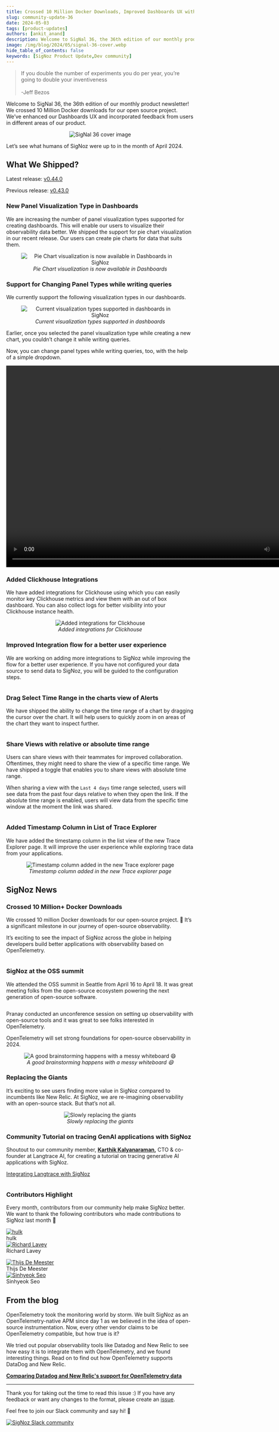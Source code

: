 ```yaml
---
title: Crossed 10 Million Docker Downloads, Improved Dashboards UX with New Panel Types & OSS Summit - SigNal 36
slug: community-update-36
date: 2024-05-03
tags: [product-updates]
authors: [ankit_anand]
description: Welcome to SigNal 36, the 36th edition of our monthly product newsletter! We crossed 10 Million Docker downloads for our open source project. We’ve enhanced our Dashboards UX and incorporated feedback from...
image: /img/blog/2024/05/signal-36-cover.webp
hide_table_of_contents: false
keywords: [SigNoz Product Update,Dev community]
---
```




<head>
  <link rel="canonical" href="https://signoz.io/blog/community-update-36/"/>
</head>

> If you double the number of experiments you do per year, you’re going to double your inventiveness<br></br>
> -Jeff Bezos

Welcome to SigNal 36, the 36th edition of our monthly product newsletter! We crossed 10 Million Docker downloads for our open source project. We’ve enhanced our Dashboards UX and incorporated feedback from users in different areas of our product.



<figure data-zoomable align='center'>
    <img className="box-shadowed-image" src="/img/blog/2024/05/signal-36-cover.webp" alt="SigNal 36 cover image"/>
</figure>


Let’s see what humans of SigNoz were up to in the month of April 2024.

## What We Shipped?

Latest release: <a href = "https://github.com/SigNoz/signoz/releases/tag/v0.44.0" rel="noopener noreferrer nofollow" target="_blank" >v0.44.0</a>

Previous release: <a href = "https://github.com/SigNoz/signoz/releases/tag/v0.43.0" rel="noopener noreferrer nofollow" target="_blank" >v0.43.0</a>

### New Panel Visualization Type in Dashboards

We are increasing the number of panel visualization types supported for creating dashboards. This will enable our users to visualize their observability data better. We shipped the support for pie chart visualization in our recent release. Our users can create pie charts for data that suits them.

<figure data-zoomable align='center'>
    <img className="box-shadowed-image" src="/img/blog/2024/05/signal-36-pie-chart.webp" alt="Pie Chart visualization is now available in Dashboards in SigNoz"/>
    <figcaption><i>Pie Chart visualization is now available in Dashboards</i></figcaption>
</figure>


### Support for Changing Panel Types while writing queries

We currently support the following visualization types in our dashboards.

<figure data-zoomable align='center'>
    <img className="box-shadowed-image" src="/img/blog/2024/05/signal-36-visualization.webp" alt="Current visualization types supported in dashboards in SigNoz"/>
    <figcaption><i>Current visualization types supported in dashboards</i></figcaption>
</figure>


Earlier, once you selected the panel visualization type while creating a new chart, you couldn’t change it while writing queries. 

Now, you can change panel types while writing queries, too, with the help of a simple dropdown.

<video width="820" height="540" controls>
   <source src="/img/blog/2024/05/signal-36-change-panel.mp4" type="video/mp4"/>
   Your browser does not support the video tag.
</video>

### Added Clickhouse Integrations

We have added integrations for Clickhouse using which you can easily monitor key Clickhouse metrics and view them with an out of box dashboard. You can also collect logs for better visibility into your Clickhouse instance health.

<figure data-zoomable align='center'>
    <img className="box-shadowed-image" src="/img/blog/2024/05/signal-36-clickhouse-integration.webp" alt="Added integrations for Clickhouse"/>
    <figcaption><i>Added integrations for Clickhouse</i></figcaption>
</figure>


### Improved Integration flow for a better user experience

We are working on adding more integrations to SigNoz while improving the flow for a better user experience. If you have not configured your data source to send data to SigNoz, you will be guided to the configuration steps.

<figure data-zoomable align='center'>
    <img className="box-shadowed-image" src="/img/blog/2024/05/signal-36-integration-flow.gif" alt=""/>
    <figcaption><i></i></figcaption>
</figure>


### Drag Select Time Range in the charts view of Alerts

We have shipped the ability to change the time range of a chart by dragging the cursor over the chart. It will help users to quickly zoom in on areas of the chart they want to inspect further.

<figure data-zoomable align='center'>
    <img className="box-shadowed-image" src="/img/blog/2024/05/signal-36-drag-n-drop.gif" alt=""/>
    <figcaption><i></i></figcaption>
</figure>


### Share Views with relative or absolute time range

Users can share views with their teammates for improved collaboration. Oftentimes, they might need to share the view of a specific time range. We have shipped a toggle that enables you to share views with absolute time range.

When sharing a view with the `Last 4 days` time range selected, users will see data from the past four days relative to when they open the link. If the absolute time range is enabled, users will view data from the specific time window at the moment the link was shared.

<figure data-zoomable align='center'>
    <img className="box-shadowed-image" src="/img/blog/2024/05/signal-36-share-views.gif" alt=""/>
    <figcaption><i></i></figcaption>
</figure>


### Added Timestamp Column in List of Trace Explorer

We have added the timestamp column in the list view of the new Trace Explorer page. It will improve the user experience while exploring trace data from your applications.

<figure data-zoomable align='center'>
    <img className="box-shadowed-image" src="/img/blog/2024/05/signal-36-timestamo-trace-page.webp" alt="Timestamp column added in the new Trace explorer page"/>
    <figcaption><i>Timestamp column added in the new Trace explorer page</i></figcaption>
</figure>


## SigNoz News

### Crossed 10 Million+ Docker Downloads

We crossed 10 million Docker downloads for our open-source project. 🥳 It’s a significant milestone in our journey of open-source observability. 

It’s exciting to see the impact of SigNoz across the globe in helping developers build better applications with observability based on OpenTelemetry.

<figure data-zoomable align='center'>
    <img className="box-shadowed-image" src="/img/blog/2024/05/signal-36-10m-docker-downloads.webp" alt=""/>
    <figcaption><i></i></figcaption>
</figure>


### SigNoz at the OSS summit

We attended the OSS summit in Seattle from April 16 to April 18. It was great meeting folks from the open-source ecosystem powering the next generation of open-source software.

<figure data-zoomable align='center'>
    <img className="box-shadowed-image" src="/img/blog/2024/05/signal-36-oss.webp" alt=""/>
    <figcaption><i></i></figcaption>
</figure>


Pranay conducted an unconference session on setting up observability with open-source tools and it was great to see folks interested in OpenTelemetry. 

OpenTelemetry will set strong foundations for open-source observability in 2024. 

<figure data-zoomable align='center'>
    <img className="box-shadowed-image" src="/img/blog/2024/05/signal-36-whiteboard.webp" alt="A good brainstorming happens with a messy whiteboard 😄"/>
    <figcaption><i>A good brainstorming happens with a messy whiteboard 😄</i></figcaption>
</figure>


### Replacing the Giants

It’s exciting to see users finding more value in SigNoz compared to incumbents like New Relic. At SigNoz, we are re-imagining observability with an open-source stack. But that’s not all.

<figure data-zoomable align='center'>
    <img className="box-shadowed-image" src="/img/blog/2024/05/signal-36-replacing-nr.webp" alt="Slowly replacing the giants"/>
    <figcaption><i>Slowly replacing the giants</i></figcaption>
</figure>


### Community Tutorial on tracing GenAI applications with SigNoz

Shoutout to our community member, **<a href = "https://twitter.com/karthikkalyan90" rel="noopener noreferrer nofollow" target="_blank" >Karthik Kalyanaraman</a>,** CTO & co-founder at Langtrace AI, for creating a tutorial on tracing generative AI applications with SigNoz.

<a href = "https://langtrace.ai/blog/integrating-langtrace-with-signoz" rel="noopener noreferrer nofollow" target="_blank" >Integrating Langtrace with SigNoz</a>


<figure data-zoomable align='center'>
    <img className="box-shadowed-image" src="/img/blog/2024/05/signal-36-langchain.webp" alt=""/>
    <figcaption><i></i></figcaption>
</figure>


### Contributors Highlight

Every month, contributors from our community help make SigNoz better. We want to thank the following contributors who made contributions to SigNoz last month 🤗

<div class="row">
    <div class="col col--6">
      <div class="avatar">
      <a
         class="avatar__photo-link avatar__photo avatar__photo--lg"
         href="https://github.com/git-hulk"
      >
         <img
            alt="hulk"
            src="https://avatars.githubusercontent.com/u/4987594?v=4"
         />
      </a>
      <div class="avatar__intro">
         <div class="avatar__name">hulk</div>
         <small class="avatar__subtitle">
         </small>
      </div>
      </div>
   </div>
    <div class="col col--6">
      <div class="avatar">
      <a
         class="avatar__photo-link avatar__photo avatar__photo--lg"
         href="https://github.com/rlaveycal"
      >
         <img
            alt="Richard Lavey"
            src="https://avatars.githubusercontent.com/u/6595659?v=4"
         />
      </a>
      <div class="avatar__intro">
         <div class="avatar__name">Richard Lavey</div>
         <small class="avatar__subtitle">
         </small>
      </div>
      </div>
   </div>
</div>

<p></p>

<div class="row">
    <div class="col col--6">
      <div class="avatar">
      <a
         class="avatar__photo-link avatar__photo avatar__photo--lg"
         href="https://github.com/demeesterdev"
      >
         <img
            alt="Thijs De Meester"
            src="https://avatars.githubusercontent.com/u/19817763?v=4"
         />
      </a>
      <div class="avatar__intro">
         <div class="avatar__name">Thijs De Meester</div>
         <small class="avatar__subtitle">
         </small>
      </div>
      </div>
   </div>
    <div class="col col--6">
      <div class="avatar">
      <a
         class="avatar__photo-link avatar__photo avatar__photo--lg"
         href="https://github.com/Sinhyeok"
      >
         <img
            alt="Sinhyeok Seo"
            src="https://avatars.githubusercontent.com/u/44961659?v=4"
         />
      </a>
      <div class="avatar__intro">
         <div class="avatar__name">Sinhyeok Seo</div>
         <small class="avatar__subtitle">
         </small>
      </div>
      </div>
   </div>
</div>

<p></p>

## From the blog

OpenTelemetry took the monitoring world by storm. We built SigNoz as an OpenTelemetry-native APM since day 1 as we believed in the idea of open-source instrumentation. Now, every other vendor claims to be OpenTelemetry compatible, but how true is it?

We tried out popular observability tools like Datadog and New Relic to see how easy it is to integrate them with OpenTelemetry, and we found interesting things. Read on to find out how OpenTelemetry supports DataDog and New Relic.

**[Comparing Datadog and New Relic's support for OpenTelemetry data](https://signoz.io/blog/is-opentelemetry-a-first-class-citizen-in-your-dashboard-a-datadog-and-newrelic-comparison/)**

---

Thank you for taking out the time to read this issue :) If you have any feedback or want any changes to the format, please create an <a href = "https://github.com/SigNoz/signoz/issues" rel="noopener noreferrer nofollow" target="_blank" >issue</a>.

Feel free to join our Slack community and say hi! 👋

[![SigNoz Slack community](/img/blog/common/join_slack_cta.webp)](https://signoz.io/slack)